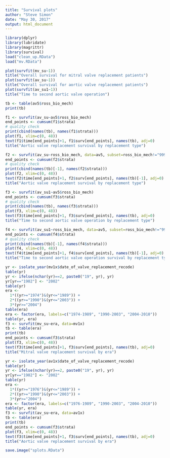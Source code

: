 ```yaml
---
title: "Survival plots"
author: "Steve Simon"
date: "May 30, 2017"
output: html_document
---
```


```r
library(dplyr)
library(lubridate)
library(magrittr)
library(survival)
load("clean_up.RData")
load("mv.RData")
```

```r
plot(survfit(mv_su~1))
title("Overall survival for mitral valve replacement patients")
plot(survfit(av_su~1))
title("Overall survival for aortic valve replacement patients")
plot(survfit(av_su1~1))
title("Time to second aortic valve operation")
```

```r
tb <- table(av5$ross_bio_mech)
print(tb)

f1 <- survfit(av_su~av5$ross_bio_mech)
end_points <- cumsum(f1$strata)
# quality check
print(cbind(names(tb), names(f1$strata)))
plot(f1, xlim=c(0, 48))
text(f1$time[end_points]+1, f1$surv[end_points], names(tb), adj=0)
title("Aortic valve replacement survival by replacement type")

f2 <- survfit(av_su~ross_bio_mech, data=av5, subset=ross_bio_mech!="999")
end_points <- cumsum(f2$strata)
# quality check
print(cbind(names(tb)[-1], names(f2$strata)))
plot(f2, xlim=c(0, 48))
text(f2$time[end_points]+1, f2$surv[end_points], names(tb)[-1], adj=0)
title("Aortic valve replacement survival by replacement type")

f3 <- survfit(av_su1~av5$ross_bio_mech)
end_points <- cumsum(f3$strata)
# quality check
print(cbind(names(tb), names(f3$strata)))
plot(f3, xlim=c(0, 48))
text(f3$time[end_points]+1, f3$surv[end_points], names(tb), adj=0)
title("Time to second aortic valve operation by replacement type")

f4 <- survfit(av_su1~ross_bio_mech, data=av5, subset=ross_bio_mech!="999")
end_points <- cumsum(f4$strata)
# quality check
print(cbind(names(tb)[-1], names(f4$strata)))
plot(f4, xlim=c(0, 48))
text(f4$time[end_points]+1, f4$surv[end_points], names(tb)[-1], adj=0)
title("Time to second aortic valve operation survival by replacement type")
```

```r
yr <- isolate_year(mv1x$date_of_valve_replacement_recode)
table(yr)
yr <- ifelse(nchar(yr)==2, paste0("19", yr), yr)
yr[yr=="1902"] <- "2002"
table(yr)
era <- 
  1*((yr>="1974")&(yr<="1989")) +
  2*((yr>="1990")&(yr<="2003")) +
  3*(yr>="2004")
table(era)
era <- factor(era, labels=c("1974-1989", "1990-2003", "2004-2010"))
table(yr, era)
f3 <- survfit(mv_su~era, data=mv1x)
tb <- table(era)
print(tb)
end_points <- cumsum(f3$strata)
plot(f3, xlim=c(0, 48))
text(f3$time[end_points]+1, f3$surv[end_points], names(tb), adj=0)
title("Mitral valve replacement survival by era")
```

```r
yr <- isolate_year(av1x$date_of_valve_replacement_recode)
table(yr)
yr <- ifelse(nchar(yr)==2, paste0("19", yr), yr)
yr[yr=="1902"] <- "2002"
table(yr)
era <- 
  1*((yr>="1976")&(yr<="1989")) +
  2*((yr>="1990")&(yr<="2003")) +
  3*(yr>="2004")
era <- factor(era, labels=c("1976-1989", "1990-2003", "2004-2010"))
table(yr, era)
f3 <- survfit(av_su~era, data=av1x)
tb <- table(era)
print(tb)
end_points <- cumsum(f3$strata)
plot(f3, xlim=c(0, 48))
text(f3$time[end_points]+1, f3$surv[end_points], names(tb), adj=0)
title("Aortic valve replacement survival by era")
```


```r
save.image("splots.RData")
```